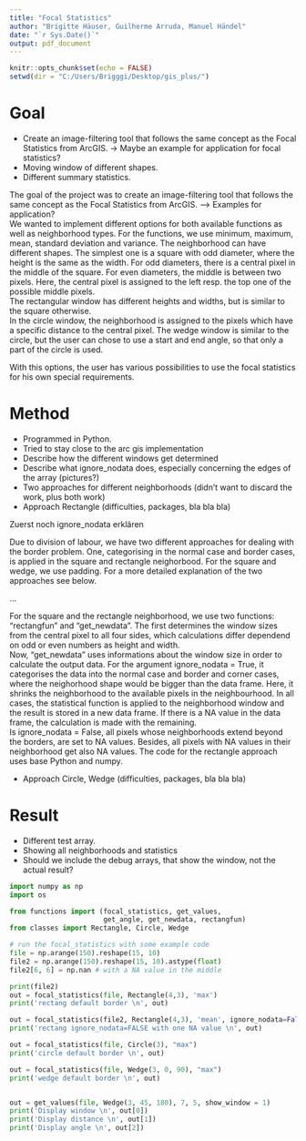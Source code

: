 ```yaml
---
title: "Focal Statistics"
author: "Brigitte Häuser, Guilherme Arruda, Manuel Händel"
date: "`r Sys.Date()`"
output: pdf_document
---
```


```r
knitr::opts_chunk$set(echo = FALSE)
setwd(dir = "C:/Users/Brigggi/Desktop/gis_plus/")
```

# Goal

- Create an image-filtering tool that follows the same concept as the 
Focal  Statistics  from  ArcGIS. -> Maybe an example for application for focal statistics?
- Moving window of different shapes.
- Different summary statistics.

The goal of the project was to create an image-filtering tool that follows the same concept as the 
Focal  Statistics  from  ArcGIS. --> Examples for application?  
We wanted to implement different options for both available functions as well as neighborhood types. For the functions, we use minimum, maximum, mean, standard deviation and variance. The neighborhood can have different shapes. The simplest one is a square with odd diameter, where the height is the same as the width. For odd diameters, there is a central pixel in the middle of the square. For even diameters, the middle is between two pixels. Here, the central pixel is assigned to the left resp. the top one of the possible middle pixels.   
The rectangular window has different heights and widths, but is similar to the square otherwise.  
In the circle window, the neighborhood is assigned to the pixels which have a specific distance to the central pixel. The wedge window is similar to the circle, but the user can chose to use a start and end angle, so that only a part of the circle is used.

With this options, the user has various possibilities to use the focal statistics for his own special requirements.

# Method

- Programmed in Python.
- Tried to stay close to the arc gis implementation
- Describe how the different windows get determined
- Describe what ignore_nodata does, especially concerning the edges of the array (pictures?)
- Two approaches for different neighborhoods (didn't want to discard the work, plus both work)
- Approach Rectangle (difficulties, packages, bla bla bla)

Zuerst noch ignore_nodata erklären

Due to division of labour, we have two different approaches for dealing with the border problem. One, categorising in the normal case and border cases, is applied in the square and rectangle neighorbood. For the square and wedge, we use padding. For a more detailed explanation of the two approaches see below.  

...

For the square and the rectangle neighborhood, we use two functions: "rectangfun" and "get_newdata". The first determines the window sizes from the central pixel to all four sides, which calculations differ dependend on odd or even numbers as height and width.  
Now, "get_newdata" uses informations about the window size in order to calculate the output data. For the argument ignore_nodata = True, it categorises the data into the normal case and border and corner cases, where the neighorhood shape would be bigger than the data frame. Here, it shrinks the neighborhood to the available pixels in the neighbourhood. In all cases, the statistical function is applied to the neighborhood window and the result is stored in a new data frame. If there is a NA value in the data frame, the calculation is made with the remaining.  
Is ignore_nodata = False, all pixels whose neighborhoods extend beyond the borders, are set to NA values. Besides, all pixels with NA values in their neighborhood get also NA values.
The code for the rectangle approach uses base Python and numpy.

- Approach Circle, Wedge (difficulties, packages, bla bla bla)

# Result

- Different test array.
- Showing all neighborhoods and statistics
- Should we include the debug arrays, that show the window, not the actual result?



```python
import numpy as np
import os

from functions import (focal_statistics, get_values,
                       get_angle, get_newdata, rectangfun)
from classes import Rectangle, Circle, Wedge

# run the focal_statistics with some example code
file = np.arange(150).reshape(15, 10)
file2 = np.arange(150).reshape(15, 10).astype(float)
file2[6, 6] = np.nan # with a NA value in the middle

print(file2)
out = focal_statistics(file, Rectangle(4,3), 'max')
print('rectang default border \n', out)

out = focal_statistics(file2, Rectangle(4,3), 'mean', ignore_nodata=False)
print('rectang ignore_nodata=FALSE with one NA value \n', out)

out = focal_statistics(file, Circle(3), "max")
print('circle default border \n', out)

out = focal_statistics(file, Wedge(3, 0, 90), "max")
print('wedge default border \n', out)


out = get_values(file, Wedge(3, 45, 180), 7, 5, show_window = 1)
print('Display window \n', out[0])
print('Display distance \n', out[1])
print('Display angle \n', out[2])
```

